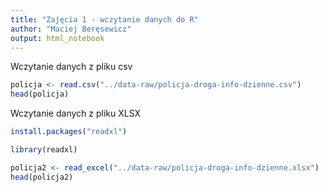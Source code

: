 ```yaml
---
title: "Zajęcia 1 - wczytanie danych do R"
author: "Maciej Beręsewicz"
output: html_notebook
---
```


Wczytanie danych z pliku csv

```r
policja <- read.csv("../data-raw/policja-droga-info-dzienne.csv")
head(policja)
```


Wczytanie danych z pliku XLSX

```r
install.packages("readxl")
```

```r
library(readxl)
```

```r
policja2 <- read_excel("../data-raw/policja-droga-info-dzienne.xlsx")
head(policja2)
```

